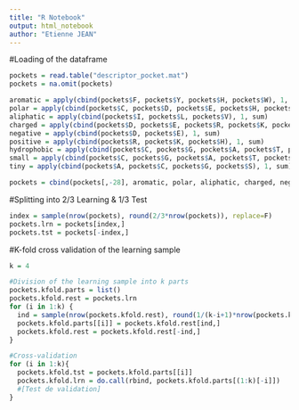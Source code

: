 ---
title: "R Notebook"
output: html_notebook
author: "Etienne JEAN"
---

#Loading of the dataframe
```{r}
pockets = read.table("descriptor_pocket.mat")
pockets = na.omit(pockets)

aromatic = apply(cbind(pockets$F, pockets$Y, pockets$H, pockets$W), 1, sum)
polar = apply(cbind(pockets$C, pockets$D, pockets$E, pockets$H, pockets$K, pockets$N, pockets$Q, pockets$R, pockets$S, pockets$T, pockets$W, pockets$Y), 1, sum)
aliphatic = apply(cbind(pockets$I, pockets$L, pockets$V), 1, sum)
charged = apply(cbind(pockets$D, pockets$E, pockets$R, pockets$K, pockets$H), 1, sum)
negative = apply(cbind(pockets$D, pockets$E), 1, sum)
positive = apply(cbind(pockets$R, pockets$K, pockets$H), 1, sum)
hydrophobic = apply(cbind(pockets$C, pockets$G, pockets$A, pockets$T, pockets$V, pockets$L, pockets$I, pockets$M, pockets$F, pockets$W, pockets$H, pockets$Y, pockets$K), 1, sum)
small = apply(cbind(pockets$C, pockets$G, pockets$A, pockets$T, pockets$V, pockets$S, pockets$D, pockets$N, pockets$P), 1, sum)
tiny = apply(cbind(pockets$A, pockets$C, pockets$G, pockets$S), 1, sum)

pockets = cbind(pockets[,-28], aromatic, polar, aliphatic, charged, negative, positive, hydrophobic, small, tiny, drugg=pockets[,28])

```


#Splitting into 2/3 Learning & 1/3 Test
```{r}
index = sample(nrow(pockets), round(2/3*nrow(pockets)), replace=F)
pockets.lrn = pockets[index,]
pockets.tst = pockets[-index,]

```


#K-fold cross validation of the learning sample
```{r}
k = 4

#Division of the learning sample into k parts
pockets.kfold.parts = list()
pockets.kfold.rest = pockets.lrn
for (i in 1:k) {
  ind = sample(nrow(pockets.kfold.rest), round(1/(k-i+1)*nrow(pockets.kfold.rest)), replace=F)
  pockets.kfold.parts[[i]] = pockets.kfold.rest[ind,]
  pockets.kfold.rest = pockets.kfold.rest[-ind,]
}

#Cross-validation
for (i in 1:k){
  pockets.kfold.tst = pockets.kfold.parts[[i]]
  pockets.kfold.lrn = do.call(rbind, pockets.kfold.parts[(1:k)[-i]])
  #[Test de validation]
}


```

